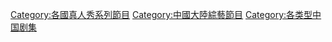 {{noteTA
|G1=TV
}}

[[Category:各國真人秀系列節目|Category:各國真人秀系列節目]]
[[Category:中國大陸綜藝節目|Category:中國大陸綜藝節目]]
[[Category:各类型中国剧集|Category:各类型中国剧集]]
